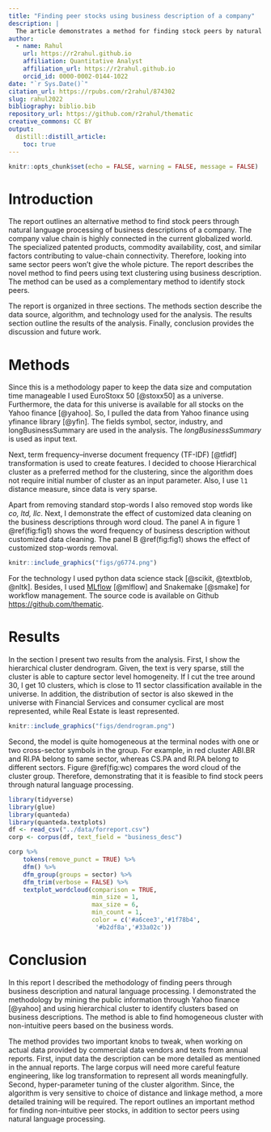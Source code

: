 ```yaml
---
title: "Finding peer stocks using business description of a company"
description: |
  The article demonstrates a method for finding stock peers by natural language processing (NLP) on the business descriptions of a company.
author:
  - name: Rahul
    url: https://r2rahul.github.io
    affiliation: Quantitative Analyst
    affiliation_url: https://r2rahul.github.io
    orcid_id: 0000-0002-0144-1022 
date: "`r Sys.Date()`"
citation_url: https://rpubs.com/r2rahul/874302
slug: rahul2022
bibliography: biblio.bib
repository_url: https://github.com/r2rahul/thematic
creative_commons: CC BY
output:
  distill::distill_article:
    toc: true
---
```


```r
knitr::opts_chunk$set(echo = FALSE, warning = FALSE, message = FALSE)
```

# Introduction

The report outlines an alternative method to find stock peers through natural language processing of business descriptions of a company. The company value chain is highly connected in the current globalized world. The specialized patented products, commodity availability, cost, and similar factors contributing to value-chain connectivity. Therefore, looking into same sector peers won't give the whole picture. The report describes the novel method to find peers using text clustering using business description. The method can be used as a complementary method to identify stock peers. 

The report is organized in three sections. The methods section describe the data source, algorithm, and technology used for the analysis. The results section outline the results of the analysis. Finally, conclusion provides the discussion and future work. 

# Methods

Since this is a methodology paper to keep the data size and computation time manageable I used EuroStoxx 50 [@stoxx50] as a universe. Furthermore, the data for this universe is available for all stocks on the Yahoo finance [@yahoo]. So, I pulled the data from Yahoo finance using yfinance library [@yfin]. The fields symbol, sector, industry, and longBusinessSummary are used in the analysis. The *longBusinessSummary* is used as input text. 

Next, term frequency–inverse document frequency (TF-IDF) [@tfidf] transformation is used to create features. I decided to choose Hierarchical cluster as a preferred method for the clustering, since the algorithm does not require initial number of cluster as an input parameter. Also, I use `l1` distance measure, since data is very sparse. 

Apart from removing standard stop-words I also removed stop words like *co, ltd, llc*. Next, I demonstrate the effect of customized data cleaning on the business descriptions through word cloud. The panel A in figure 1 \@ref(fig:fig1) shows the word frequency of business description without customized data cleaning. The panel B \@ref(fig:fig1) shows the effect of customized stop-words removal. 

```r
knitr::include_graphics("figs/g6774.png")
```

For the technology I used python data science stack [@scikit, @textblob, @nltk]. Besides, I used [MLflow](https://www.mlflow.org/) [@mlflow] and Snakemake [@smake] for workflow management. The source code is available on Github [https://github.com/thematic](https://github.com/thematic). 


 
# Results

In the section I present two results from the analysis. First, I show the hierarchical cluster dendrogram. Given, the text is very sparse, still the cluster is able to capture sector level homogeneity. If I cut the tree around 30, I get 10 clusters, which is close to 11 sector classification available in the universe. In addition, the distribution of sector is also skewed in the universe with Financial Services and consumer cyclical are most represented, while Real Estate is least represented. 

```r
knitr::include_graphics("figs/dendrogram.png")
```

Second, the model is quite homogeneous at the terminal nodes with one or two cross-sector symbols in the group. For example, in red cluster ABI.BR and RI.PA belong to same sector, whereas CS.PA and RI.PA belong to different sectors. Figure \@ref(fig:wc) compares the word cloud of the cluster group. Therefore, demonstrating that it is feasible to find stock peers through natural language processing. 


```r
library(tidyverse)
library(glue)
library(quanteda)
library(quanteda.textplots)
df <- read_csv("../data/forreport.csv")
corp <- corpus(df, text_field = "business_desc")
```

```r
corp %>%
    tokens(remove_punct = TRUE) %>%
    dfm() %>%
    dfm_group(groups = sector) %>%
    dfm_trim(verbose = FALSE) %>%
    textplot_wordcloud(comparison = TRUE,
                       min_size = 1,
                       max_size = 6,
                       min_count = 1, 
                       color = c('#a6cee3','#1f78b4',
                        '#b2df8a','#33a02c'))
```


# Conclusion

In this report I described the methodology of finding peers through business description and natural language processing. I demonstrated the methodology by mining the public information through Yahoo finance [@yahoo] and using hierarchical cluster to identify clusters based on business descriptions. The method is able to find homogeneous cluster with non-intuitive peers based on the business words. 

The method provides two important knobs to tweak, when working on actual data provided by commercial data vendors and texts from annual reports. First, input data the description can be more detailed as mentioned in the annual reports. The large corpus will need more careful feature engineering, like log transformation to represent all words meaningfully. Second, hyper-parameter tuning of the cluster algorithm. Since, the algorithm is very sensitive to choice of distance and linkage method, a more detailed training will be required. The report outlines an important method for finding non-intuitive peer stocks, in addition to sector peers using natural language processing. 

